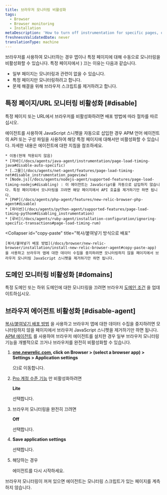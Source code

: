 ```yaml
---
title: 브라우저 모니터링 비활성화
tags:
  - Browser
  - Browser monitoring
  - Installation
metaDescription: 'How to turn off instrumentation for specific pages, or disable the browser agent completely.'
freshnessValidatedDate: never
translationType: machine
---
```


브라우저를 사용하여 모니터하는 경우 앱이나 특정 페이지에 대해 수동으로 모니터링을 비활성화할 수 있습니다. 특정 페이지에서 <InlinePopover type="browser"/>) 끄는 이유는 다음과 같습니다.

* 일부 페이지는 모니터링과 관련이 없을 수 있습니다.
* 특정 페이지만 모니터링하려고 합니다.
* 문제 해결을 위해 브라우저 스크립트를 제거하려고 합니다.

## 특정 페이지/URL 모니터링 비활성화 [#disable]

특정 페이지 또는 URL에서 브라우저를 비활성화하려면 배포 방법에 따라 절차를 따르십시오.

<CollapserGroup>
  <Collapser
    id="agent"
    title="선택한 APM 에이전트와 함께 배포"
  >
    <InlinePopover type="apm"/>에이전트를 사용하여 JavaScript 스니펫을 자동으로 삽입한 경우 APM 언어 에이전트의 API 또는 구성 파일을 사용하여 해당 특정 페이지에 대해서만 비활성화할 수 있습니다. 자세한 내용은 에이전트에 대한 지침을 참조하세요.

    * 이동(현재 적용되지 않음)
    * [자바](/docs/agents/java-agent/instrumentation/page-load-timing-java#disable-auto-specific)
    * [.그물](/docs/agents/net-agent/features/page-load-timing-net#disable_instrumentation_pageview)
    * [Node.js](/docs/agents/nodejs-agent/supported-features/page-load-timing-nodejs#disabling) : 이 에이전트는 JavaScript를 자동으로 삽입하지 않습니다. 특정 페이지에서 모니터링을 끄려면 해당 페이지에서 API 호출을 제거하기만 하면 됩니다.
    * [PHP](/docs/agents/php-agent/features/new-relic-browser-php-agent#disable)
    * [파이썬](/docs/agents/python-agent/supported-features/page-load-timing-python#disabling_instrumentation)
    * [루비](/docs/agents/ruby-agent/installation-configuration/ignoring-specific-transactions#page-load-timing-rum)
  </Collapser>

  <Collapser
    id="copy-paste"
    title="복사/붙여넣기 방식으로 배포"
  >
    [복사/붙여넣기 배포 방법](/docs/browser/new-relic-browser/installation/install-new-relic-browser-agent#copy-paste-app) 을 사용하고 브라우저 앱에 대한 데이터 수집을 중지하려면 모니터링하지 않을 페이지에서 브라우저 모니터링 JavaScript 스니펫을 제거하기만 하면 됩니다.
  </Collapser>
</CollapserGroup>

## 도메인 모니터링 비활성화 [#domains]

특정 도메인 또는 하위 도메인에 대한 모니터링을 끄려면 브라우저 [도메인 조건](/docs/browser/new-relic-browser/configuration/monitor-or-block-specific-domains-subdomains) 을 업데이트하십시오.

## 브라우저 에이전트 비활성화 [#disable-agent]

[복사/붙여넣기 배포 방법](/docs/browser/new-relic-browser/installation/install-new-relic-browser-agent#copy-paste-app) 을 사용하고 브라우저 앱에 대한 데이터 수집을 중지하려면 모니터링하지 않을 페이지에서 브라우저 JavaScript 스니펫을 제거하기만 하면 됩니다. [APM 에이전트](/docs/browser/new-relic-browser/installation/install-new-relic-browser-agent#select-apm-app) 를 사용하여 브라우저 에이전트를 설치한 경우 일부 브라우저 모니터링 기능을 개별적으로 끄거나 브라우저를 완전히 비활성화할 수 있습니다.

1. <DNT>**[one.newrelic.com](https://one.newrelic.com/all-capabilities), click on Browser > (select a browser app) > Settings > Application settings**</DNT>

   으)로 이동합니다.

2. [Pro 계정 수준 기능](/docs/browser/new-relic-browser/getting-started/new-relic-browser) 만 비활성화하려면

   <DNT>**Lite**</DNT>

   선택합니다.

3. 브라우저 모니터링을 완전히 끄려면

   <DNT>**Off**</DNT>

   선택합니다.

4. <DNT>**Save application settings**</DNT>

   선택합니다.

5. 해당하는 경우

   <InlinePopover type="apm"/>

   에이전트를 다시 시작하세요.

브라우저 모니터링이 꺼져 있으면 에이전트는 모니터링 스크립트가 있는 페이지를 계측하지 않습니다.